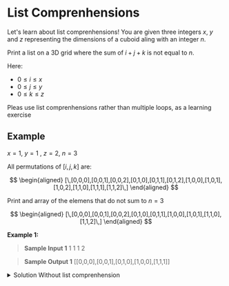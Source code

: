 # List Comprenhensions

Let's learn about list comprenhensions! You are given three integers $x$, $y$ and $z$ representing the dimensions of a cuboid aling with an integer $n$.

Print a list on a 3D grid where the sum of $i + j + k$ is not equal to $n$.

Here:

- $0 \le i \le x$
- $0 \le j \le y$
- $0 \le k \le z$

Pleas use list comprenhensions rather than multiple loops, as a learning exercise

## Example

$x = 1$, $y =1$ , $z = 2$, $n = 3$

All permutations of $[i, j, k]$ are:

$$
\begin{aligned}
    [\,[0,0,0],[0,0,1],[0,0,2],[0,1,0],[0,1,1],[0,1,2],[1,0,0],[1,0,1],[1,0,2],[1,1,0],[1,1,1],[1,1,2]\,]
\end{aligned}
$$

Print and array of the elemens that do not sum to $n = 3$

$$
\begin{aligned}
    [\,[0,0,0],[0,0,1],[0,0,2],[0,1,0],[0,1,1],[1,0,0],[1,0,1],[1,1,0],[1,1,2]\,]
\end{aligned}
$$


**Example 1:**
> **Sample Input 1**
> 1
> 1
> 1
> 2

> **Sample Output 1**
> [[0,0,0],[0,0,1],[0,1,0],[1,0,0],[1,1,1]]


<details>
    <summary>Solution Without list comprenhension</summary>
```python
if __name__ == '__main__':
    x = int(input())
    y = int(input())
    z = int(input())
    n = int(input())
    
    result = []
    for i in range(0,x+1):
        for j in range(0,y+1):
            for k in range(0,z+1):
                if i+j+k != n:
                    var = [i,j,k]
                    result.append(var)
    print(result)
```
</details>

<details>
    <summary>Soution With list comprenhension</summary>
```python
if __name__ == '__main__':
    x = int(input())
    y = int(input())
    z = int(input())
    n = int(input())
    
    result = [[i, j, k] for i in range(x+1) for j in range(y+1) for k in range(z+1) if i+j+k != n]
    print(result)
```
</details>